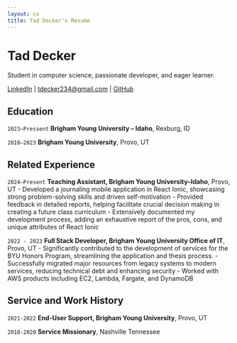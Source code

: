 ```yaml
---
layout: cv
title: Tad Decker's Resume
---
```

# Tad Decker
Student in computer science, passionate developer, and eager learner.

<div id="webaddress">
<a href="https://linkedin.com/in/tad-decker-a615721b0">LinkedIn</a>
| <a href="mailto:tdecker234@gmail.com">tdecker234@gmail.com</a>
| <a href="https://github.com/trdecker">GitHub</a>
</div>

## Education

`2023–Pressent`
__Brigham Young University – Idaho__, Rexburg, ID

`2018–2023`
__Brigham Young University__, Provo, UT

## Related Experience

`2024–Present`
__Teaching Assistant, Brigham Young University–Idaho__, Provo, UT
- Developed a journaling mobile application in React Ionic, showcasing strong problem-solving skills and driven self-motivation
- Provided feedback in detailed reports, helping facilitate crucial decision making in creating a future class curriculum 
- Extensively documented my development process, adding an exhaustive report of the pros, cons, and unique attributes of React Ionic

`2022 - 2023`
__Full Stack Developer, Brigham Young University Office of IT__, Provo, UT
- Significantly contributed to the development of services for the BYU Honors Program, streamlining the application and thesis process.
- Successfully migrated major resources from legacy systems to modern services, reducing technical debt and enhancing security
- Worked with AWS products including EC2, Lambda, Fargate, and DynamoDB

## Service and Work History

`2021-2022`
__End-User Support, Brigham Young University__, Provo, UT

`2018-2020`
__Service Missionary__, Nashville Tennessee


<!-- ### Footer

Last updated: March 2024 -->